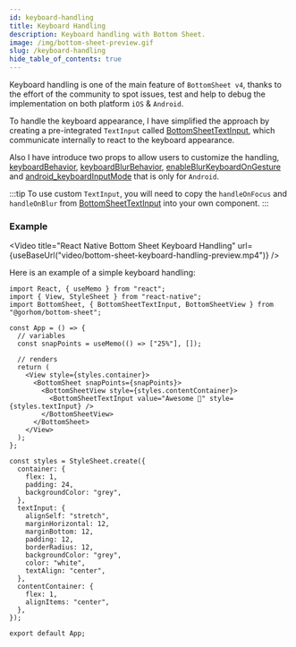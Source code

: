 ```yaml
---
id: keyboard-handling
title: Keyboard Handling
description: Keyboard handling with Bottom Sheet.
image: /img/bottom-sheet-preview.gif
slug: /keyboard-handling
hide_table_of_contents: true
---
```


Keyboard handling is one of the main feature of `BottomSheet v4`, thanks to the effort of the community to spot issues, test and help to debug the implementation on both platform `iOS` & `Android`.

To handle the keyboard appearance, I have simplified the approach by creating a pre-integrated `TextInput` called [BottomSheetTextInput](./components/bottomsheettextinput), which communicate internally to react to the keyboard appearance.

Also I have introduce two props to allow users to customize the handling, [keyboardBehavior](./props#keyboardbehavior), [keyboardBlurBehavior](./props#keyboardblurbehavior), [enableBlurKeyboardOnGesture](./props#enableblurkeyboardongesture) and [android_keyboardInputMode](./props#android_keyboardinputmode) that is only for `Android`.

:::tip
To use custom `TextInput`, you will need to copy the `handleOnFocus` and `handleOnBlur` from [BottomSheetTextInput](https://github.com/gorhom/react-native-bottom-sheet/blob/master/src/components/bottomSheetTextInput/BottomSheetTextInput.tsx) into your own component.
:::

### Example


<Video
  title="React Native Bottom Sheet Keyboard Handling"
  url={useBaseUrl("video/bottom-sheet-keyboard-handling-preview.mp4")}
/>

Here is an example of a simple keyboard handling:

```tsx
import React, { useMemo } from "react";
import { View, StyleSheet } from "react-native";
import BottomSheet, { BottomSheetTextInput, BottomSheetView } from "@gorhom/bottom-sheet";

const App = () => {
  // variables
  const snapPoints = useMemo(() => ["25%"], []);

  // renders
  return (
    <View style={styles.container}>
      <BottomSheet snapPoints={snapPoints}>
        <BottomSheetView style={styles.contentContainer}>
          <BottomSheetTextInput value="Awesome 🎉" style={styles.textInput} />
        </BottomSheetView>
      </BottomSheet>
    </View>
  );
};

const styles = StyleSheet.create({
  container: {
    flex: 1,
    padding: 24,
    backgroundColor: "grey",
  },
  textInput: {
    alignSelf: "stretch",
    marginHorizontal: 12,
    marginBottom: 12,
    padding: 12,
    borderRadius: 12,
    backgroundColor: "grey",
    color: "white",
    textAlign: "center",
  },
  contentContainer: {
    flex: 1,
    alignItems: "center",
  },
});

export default App;
```

